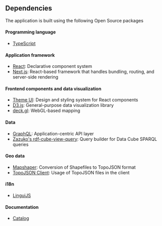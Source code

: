 ## Dependencies

The application is built using the following Open Source packages

#### Programming language

- [TypeScript](https://www.typescriptlang.org/)

#### Application framework

- [React](https://reactjs.org/): Declarative component system
- [Next.js](https://nextjs.org/): React-based framework that handles bundling, routing, and server-side rendering

#### Frontend components and data visualization

- [Theme UI](https://theme-ui.com/): Design and styling system for React components
- [D3.js](https://d3js.org/): General-purpose data visualization library
- [deck.gl](https://deck.gl/): WebGL-based mapping

#### Data

- [GraphQL](https://graphql.org/): Application-centric API layer
- [Zazuko's rdf-cube-view-query](https://github.com/zazuko/rdf-cube-view-query/): Query builder for Data Cube SPARQL queries

#### Geo data

- [Mapshaper](https://github.com/mbloch/mapshaper): Conversion of Shapefiles to TopoJSON format
- [TopoJSON Client](https://github.com/topojson/topojson-client): Usage of TopoJSON files in the client

#### i18n

- [LinguiJS](https://lingui.js.org/)

#### Documentation

- [Catalog](https://www.catalog.style/)

